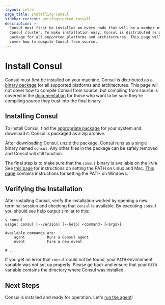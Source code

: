 ```yaml
---
layout: intro
page_title: Installing Consul
sidebar_current: gettingstarted-install
description: >-
  Consul must first be installed on every node that will be a member of the
  Consul cluster. To make installation easy, Consul is distributed as a binary
  package for all supported platforms and architectures. This page will not
  cover how to compile Consul from source.
---
```


# Install Consul

Consul must first be installed on your machine. Consul is distributed as a
[binary package](/downloads.html) for all supported platforms and architectures.
This page will not cover how to compile Consul from source, but compiling from
source is covered in the [documentation](/docs) for those who want to
be sure they're compiling source they trust into the final binary.

## Installing Consul

To install Consul, find the [appropriate package](/downloads.html) for
your system and download it. Consul is packaged as a zip archive.

After downloading Consul, unzip the package. Consul runs as a single binary
named `consul`. Any other files in the package can be safely removed and
Consul will still function.

The final step is to make sure that the `consul` binary is available on the `PATH`.
See [this page](https://stackoverflow.com/questions/14637979/how-to-permanently-set-path-on-linux)
for instructions on setting the PATH on Linux and Mac.
[This page](https://stackoverflow.com/questions/1618280/where-can-i-set-path-to-make-exe-on-windows)
contains instructions for setting the PATH on Windows.

## Verifying the Installation

After installing Consul, verify the installation worked by opening a new
terminal session and checking that `consul` is available. By executing
`consul` you should see help output similar to this:

```text
$ consul
usage: consul [--version] [--help] <command> [<args>]

Available commands are:
    agent          Runs a Consul agent
    event          Fire a new event

# ...
```

If you get an error that `consul` could not be found, your `PATH`
environment variable was not set up properly. Please go back and ensure
that your `PATH` variable contains the directory where Consul was
installed.

## Next Steps

Consul is installed and ready for operation. Let's
[run the agent](agent.html)!
